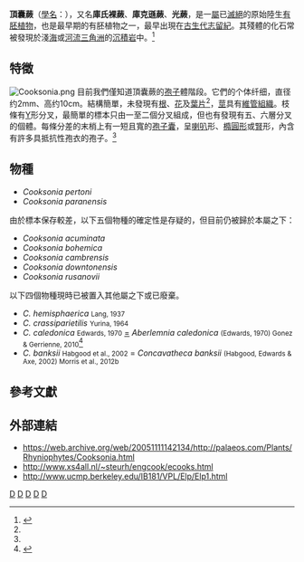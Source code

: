 {{Otheruses|subject=一[[屬|屬]]已滅絕的原始[[有胚植物|有胚植物]]|other=學名也是''Cooksonia''的一屬[[小灰蝶|小灰蝶]]|庫灰蝶屬}}
{{Automatic taxobox
| taxon = Cooksonia(蕨类)
| authority = Lang, 1937 emend. Gonez & Gerrienne, 2010<ref name=GonezGerrienne2010a>{{Citation |last=Gonez |first=P. |last2=Gerrienne |first2=P. |year=2010a |title=A New Definition and a Lectotypification of the Genus ''Cooksonia'' Lang 1937 |journal=International Journal of Plant Sciences |volume=171 |issue=2 |pages=199–215 |doi=10.1086/648988 |lastauthoramp=yes }}</ref> non Druce 1905
| fossil_range = {{Geological range|433|393|ref=<ref name="Boyce2008">{{cite journal | title = How green was ''Cooksonia''? The importance of size in understanding the early evolution of physiology in the vascular plant lineage | url = http://paleobiol.geoscienceworld.org/cgi/content/full/34/2/179 | author = C. Kevin Boyce | journal = Paleobiology | volume = 34 | issue = 2 | pages = 179－194 | doi = 10.1666/0094-8373(2008)034[0179:HGWCTI]2.0.CO;2 | year = 2008 | access-date = 2009-11-01 | archive-date = 2011-07-26 | archive-url = https://web.archive.org/web/20110726091708/http://paleobiol.geoscienceworld.org/cgi/content/full/34/2/179 | dead-url = no }}</ref>}}[[志留紀|志留紀]]中期<ref name="Edwards1980">{{cite journal |author=D. Edwards |year=1980 |title=Records of ''Cooksonia''-type sporangia from late Wenlock strata in Ireland |journal=Nature |volume= 287 |pages=41－42 |doi=10.1038/287041a0}}</ref>–[[泥盆紀|泥盆紀]]早期
| image = Cooksonia pertoni.png
| image_caption = 頂囊蕨的復原圖
| subdivision_ranks = [[種|種]]
| subdivision = [[#物種|見內文]]
}}

'''頂囊蕨'''（[[學名|學名]]：{{lang|la|'''''Cooksonia'''''}}），又名'''庫氏裸蕨'''、'''庫克遜蕨'''、'''光蕨'''，是一[[屬|屬]]已[[滅絕|滅絕]]的原始陸生[[有胚植物|有胚植物]]，也是最早期的有胚植物之一，最早出現在[[古生代|古生代]][[志留紀|志留紀]]。其殘體的化石常被發現於淺[[海|海]]或[[河流|河流]][[三角洲|三角洲]]的[[沉積岩|沉積岩]]中。<ref name="Fossils">{{cite book | title=Fossils | url=https://archive.org/details/fossils0000walk_e1r0 | publisher=[[Dorling_Kindersley|Dorling Kindersley]] | author={{link-en|西里爾·沃克 (古生物學家)|Cyril Walker (palaeontologist)|Walker, Cyril}} | last2=Ward | first2=David | authorlink2=David Ward (palaeontologist) | series=Smithsonian Handbooks | year=2002 | page=[https://archive.org/details/fossils0000walk_e1r0/page/289 289] | isbn=0789489848 | edition=revised, illustrated}}</ref>

== 特徵 ==
[[File:Cooksonia.png|thumb]]
目前我們僅知道頂囊蕨的[[孢子|孢子]]體階段。它們的个体纤细，直径约2mm、高约10cm。結構簡單，未發現有[[根|根]]、[[花|花]]及[[葉片|葉片]]<ref name="Boyce2008" />，[[莖|莖]]具有[[維管組織|維管組織]]。枝條有[[Y|Y]]形分叉，最簡單的標本只由一至二個分叉組成，但也有發現有五、六層分叉的個體。每條分差的末梢上有一短且寬的[[孢子囊|孢子囊]]，呈[[喇叭|喇叭]]形、[[橢圓形|橢圓形]]或[[腎|腎]]形，內含有許多具抵抗性孢衣的孢子。<ref name="Fossils" />

== 物種 ==
* ''Cooksonia pertoni''
* ''Cooksonia paranensis''

由於標本保存較差，以下五個物種的確定性是存疑的，但目前仍被歸於本屬之下：
* ''Cooksonia acuminata''
* ''Cooksonia bohemica''
* ''Cooksonia cambrensis''
* ''Cooksonia downtonensis''
* ''Cooksonia rusanovii''

以下四個物種現時已被置入其他屬之下或已廢棄。
* ''C. hemisphaerica'' <small>Lang, 1937</small>
* ''C. crassiparietilis'' <small>Yurina, 1964</small>
* ''C. caledonica'' <small>Edwards, 1970</small> [[異名|=]] ''Aberlemnia caledonica'' <small>(Edwards, 1970) Gonez & Gerrienne, 2010</small><ref name=GonezGerrienne2010b>{{Citation |last=Gonez |first=P. |last2=Gerrienne |first2=P. |year=2010b |title=''Aberlemnia caledonica'' gen. et comb. nov., a new name for ''Cooksonia caledonica'' Edwards 1970 |journal=Review of Palaeobotany and Palynology |volume=163 |issue=1–2 |pages=64–72 |doi=10.1016/j.revpalbo.2010.09.005 |lastauthoramp=yes }}</ref>
* ''C. banksii'' <small>Habgood et al., 2002</small> = ''Concavatheca banksii'' <small>(Habgood, Edwards & Axe, 2002) Morris et al., 2012b</small>

== 參考文獻 ==
{{reflist}}

== 外部連結 ==
* https://web.archive.org/web/20051111142134/http://palaeos.com/Plants/Rhyniophytes/Cooksonia.html
* http://www.xs4all.nl/~steurh/engcook/ecooks.html
* http://www.ucmp.berkeley.edu/IB181/VPL/Elp/Elp1.html

{{早期植物}}
{{Taxonbar}}
[[Category:裸蕨植物|D]]
[[Category:古植物|D]]
[[Category:志留紀生物|D]]
[[Category:泥盆紀生物|D]]
[[Category:1937年描述的分类群|D]]